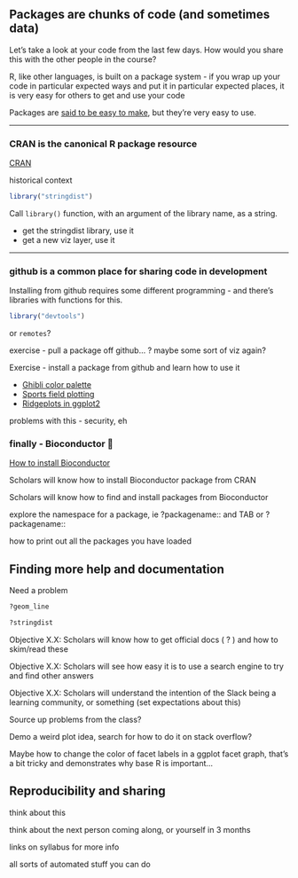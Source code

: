 ## Packages are chunks of code (and sometimes data)

Let’s take a look at your code from the last few days. 
How would you share this with the other people in the course?

R, like other languages, is built on a package system - if you wrap up your 
code in particular expected ways and put it in particular expected places, 
it is very easy for others to get and use your code

Packages are 
[said to be easy to make](https://ourcodingclub.github.io/tutorials/writing-r-package/),
but they're very easy to use.

---

### CRAN is the canonical R package resource

[CRAN]()

historical context

```r
library("stringdist")
```

Call `library()` function, with an argument of the library name,
as a string.

- get the stringdist library, use it
- get a new viz layer, use it

---

### github is a common place for sharing code in development

Installing from github requires some different programming -
and there's libraries with functions for this.

```r
library("devtools")
```

or `remotes`?

exercise - pull a package off github... ? maybe some sort of viz again?

Exercise - install a package from github and learn how to use it

- [Ghibli color palette](https://github.com/ewenme/ghibli)
- [Sports field plotting](https://github.com/rossdrucker/sportyR)
- [Ridgeplots in ggplot2](https://github.com/wilkelab/ggridges)


<!-- remotes::install_github("wilkelab/ggridges" -->

problems with this - security, eh

### finally - Bioconductor 😬

[How to install Bioconductor]()

Scholars will know how to install Bioconductor package from CRAN

Scholars will know how to find and install packages from Bioconductor

explore the namespace for a package, ie ?packagename:: and TAB or ?packagename::

how to print out all the packages you have loaded


## Finding more help and documentation

Need a problem

```r
?geom_line
```

```r
?stringdist
```

Objective X.X: Scholars will know how to get official docs ( ? ) and how to skim/read these

Objective X.X: Scholars will see how easy it is to use a search engine to try and find other answers

Objective X.X: Scholars will understand the intention of the Slack being a learning community, or something (set expectations about this)

Source up problems from the class?

Demo a weird plot idea, search for how to do it on stack overflow?

Maybe how to change the color of facet labels in a ggplot facet graph, that's a bit tricky and demonstrates why base R is important…

## Reproducibility and sharing

think about this

think about the next person coming along, or yourself in 3 months

links on syllabus for more info

all sorts of automated stuff you can do



